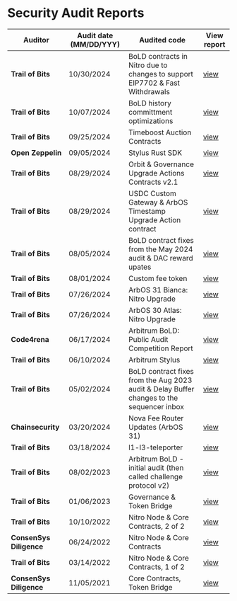 # Security Audit Reports

| Auditor                 | Audit date (MM/DD/YYY) | Audited code                                                                              | View report                                                                                                                        |
| ----------------------- | ---------------------- | ----------------------------------------------------------------------------------------- | ---------------------------------------------------------------------------------------------------------------------------------- |
| **Trail of Bits**       | 10/30/2024             | BoLD contracts in Nitro due to changes to support EIP7702 & Fast Withdrawals              | [view](hosted-audit-reports/2024_10_30_trail_of_bits_security_audit_Nitro_Contracts_with_BoLD.pdf)                                 |
| **Trail of Bits**       | 10/07/2024             | BoLD history committment optimizations                                                    | [view](hosted-audit-reports/TODO)                                                                                                  |
| **Trail of Bits**       | 09/25/2024             | Timeboost Auction Contracts                                                               | [view](hosted-audit-reports/2024_09_25_trail_of_bits_security_audit_timeboost_auction_contracts.pdf)                               |
| **Open Zeppelin**       | 09/05/2024             | Stylus Rust SDK                                                                           | [view](hosted-audit-reports/2024_09_05_open_zeppelin_security_audit_stylus_rust_sdk.pdf)                                           |
| **Trail of Bits**       | 08/29/2024             | Orbit & Governance Upgrade Actions Contracts v2.1                                         | [view](hosted-audit-reports/2024_08_29_trail_of_bits_security_audit_orbit_and_governance_upgrade_actions_v2.1.pdf)                 |
| **Trail of Bits**       | 08/29/2024             | USDC Custom Gateway & ArbOS Timestamp Upgrade Action contract                             | [view](hosted-audit-reports/2024_08_29_trail_of_bits_security_audit_usdc_custom_gateway_and_arbos_upgrade_at_timestamp_action.pdf) |
| **Trail of Bits**       | 08/05/2024             | BoLD contract fixes from the May 2024 audit & DAC reward upates                           | [view](hosted-audit-reports/2024_08_05_trail_of_bits_security_audit_bold_and_dac_rewards_updates)                                  |
| **Trail of Bits**       | 08/01/2024             | Custom fee token                                                                          | [view](hosted-audit-reports/2024_08_01_trail_of_bits_security_audit_custom_fee_token.pdf)                                          |
| **Trail of Bits**       | 07/26/2024             | ArbOS 31 Bianca: Nitro Upgrade                                                            | [view](hosted-audit-reports/2024_07_26_trail_of_bits_security_audit_arbos_31.pdf)                                                  |
| **Trail of Bits**       | 07/26/2024             | ArbOS 30 Atlas: Nitro Upgrade                                                             | [view](hosted-audit-reports/2024_07_26_trail_of_bits_security_audit_arbos30_nitro_upgrade.pdf)                                     |
| **Code4rena**           | 06/17/2024             | Arbitrum BoLD: Public Audit Competition Report                                            | [view](hosted-audit-reports/2024_06_17_code4arena_security_audit_arbos30_nitro_upgrade.pdf)                                        |
| **Trail of Bits**       | 06/10/2024             | Arbitrum Stylus                                                                           | [view](hosted-audit-reports/2024_06_10_trail_of_bits_security_audit_stylus.pdf)                                                    |
| **Trail of Bits**       | 05/02/2024             | BoLD contract fixes from the Aug 2023 audit & Delay Buffer changes to the sequencer inbox | [view](hosted-audit-reports/2024_05_02_trail_of_bits_security_audit_bold_delay_buffer.pdf)                                         |
| **Chainsecurity**       | 03/20/2024             | Nova Fee Router Updates (ArbOS 31)                                                        | [view](hosted-audit-reports/2024_08_20_chainsecurity_security_audit_nova_fee_router_update_arbos_31.pdf)                           |
| **Trail of Bits**       | 03/18/2024             | l1-l3-teleporter                                                                          | [view](hosted-audit-reports/2024_03_18_trail_of_bits_security_audit_l1_l3_teleporter.pdf)                                          |
| **Trail of Bits**       | 08/02/2023             | Arbitrum BoLD - initial audit (then called challenge protocol v2)                         | [view](hosted-audit-reports/2023_08_02_trail_of_bits_security_audit_challenge_protocol_v2)                                         |
| **Trail of Bits**       | 01/06/2023             | Governance & Token Bridge                                                                 | [view](hosted-audit-reports/2023_06_23_trail_of_bits_security_audit_governance_report_governance_token_bridge.pdf)                 |
| **Trail of Bits**       | 10/10/2022             | Nitro Node & Core Contracts, 2 of 2                                                       | [view](hosted-audit-reports/2022_10_22_trail_of_bits_security_audit_nitro_2_of_2.pdf)                                              |
| **ConsenSys Diligence** | 06/24/2022             | Nitro Node & Core Contracts                                                               | [view](hosted-audit-reports/2024_06_24_consensys_diligence_security_audit_nitro_contracts.pdf)                                     |
| **Trail of Bits**       | 03/14/2022             | Nitro Node & Core Contracts, 1 of 2                                                       | [view](hosted-audit-reports/2022_03_14_trail_of_bits_security_audit_nitro_1_of_2.pdf)                                              |
| **ConsenSys Diligence** | 11/05/2021             | Core Contracts, Token Bridge                                                              | [view](hosted-audit-reports/2021_11_05_consensys_diligence_security_audit_core_contracts_token_bridge.pdf)                         |
